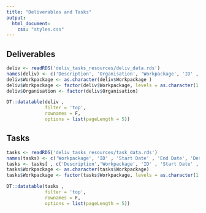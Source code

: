 ```yaml
---
title: "Deliverables and Tasks"
output:
  html_document:
    css: "styles.css"
---
```


## Deliverables

```r

deliv <- readRDS('deliv_tasks_resources/deliv_data.rds')
names(deliv) <- c('Description', 'Organisation', 'Workpackage', 'ID' , 'Title' , 'Due Date')
deliv$Workpackage <- as.character(deliv$Workpackage )
deliv$Workpackage <- factor(deliv$Workpackage, levels = as.character(1:13))
deliv$Organisation <- factor(deliv$Organisation)

DT::datatable(deliv , 
              filter = 'top',
              rownames = F,
              options = list(pageLength = 5))
```

## Tasks

```r

tasks <- readRDS('deliv_tasks_resources/task_data.rds')
names(tasks) <- c('Workpackage', 'ID' , 'Start Date' , 'End Date', 'Description')
tasks <- tasks[ , c('Description','Workpackage', 'ID' , 'Start Date' , 'End Date')]
tasks$Workpackage <- as.character(tasks$Workpackage)
tasks$Workpackage <- factor(tasks$Workpackage, levels = as.character(1:13))

DT::datatable(tasks , 
              filter = 'top',
              rownames = F,
              options = list(pageLength = 5))
```

<br>
